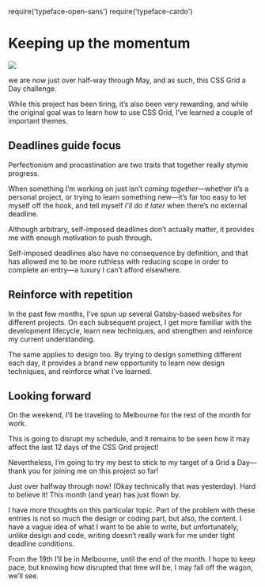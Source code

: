 require('typeface-open-sans')
require('typeface-cardo')

<Metatags
  title="Magazine Layout | May 17 | CSS Grid a day"
  description="An example of using CSS grid every day, from May 1–31st, 2019."
  thumbnail="https://cssgrid31.brett.cool/opengraph/may-17.png"
  url="https://cssgrid31.brett.cool"
  pathname="/may-17"
/>

<div className={Layout.container}>

<div className={Layout.header}>

Keeping up the momentum
=======================

</div>

<div className={Layout.photo}><img src={Hero}/></div>

<div className={Layout.content}><p><span className="sc">we are now</span> just over half-way through May, and as such, this CSS Grid a Day challenge.</p>

While this project has been tiring, it’s also been very rewarding, and while the original goal was to learn how to use CSS Grid, I’ve learned a couple of important themes.

Deadlines guide focus
----------------------

Perfectionism and procastination are two traits that together really stymie progress.

When something I’m working on just isn’t *coming together*—whether it’s a personal project, or trying to learn something new—it’s far too easy to let myself off the hook, and tell myself *I’ll do it later* when there’s no external deadline.

Although arbitrary, self-imposed deadlines don’t actually matter, it provides me with enough motivation to push through.

Self-imposed deadlines also have no consequence by definition, and that has allowed me to be more ruthless with reducing scope in order to complete an entry—a luxury I can’t afford elsewhere.

Reinforce with repetition
-------------------------

In the past few months, I’ve spun up several Gatsby-based websites for different projects. On each subsequent project, I get more familiar with the development lifecycle, learn new techniques, and strengthen and reinforce my current understanding.

The same applies to design too. By trying to design something different each day, it provides a brand new opportunity to learn new design techniques, and reinforce what I’ve learned.

Looking forward
---------------

On the weekend, I’ll be traveling to Melbourne for the rest of the month for work. 

This is going to disrupt my  schedule, and it remains to be seen how it may affect the last 12 days of the CSS Grid project!

Nevertheless, I’m going to try my best to stick to my target of a Grid a Day—thank you for joining me on this project so far!

</div>
</div>

<Footer date={17} prev={true}>

Just over halfway through now! (Okay technically that was yesterday). Hard to believe it! This month (and year) has just flown by.

I have more thoughts on this particular topic. Part of the problem with these entries is not so much the design or coding part, but also, the content. I have a vague idea of what I want to be able to write, but unfortunately, unlike design and code, writing doesn’t really work for me under tight deadline conditions.

From the 19th I’ll be in Melbourne, until the end of the month. I hope to keep pace, but knowing how disrupted that time will be, I may fall off the wagon, we’ll see.
</Footer>
